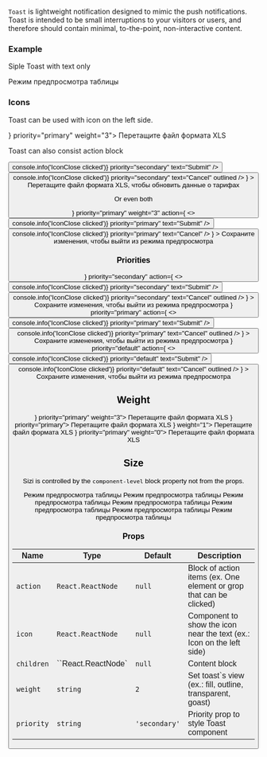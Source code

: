 
`Toast` is lightweight notification designed to mimic the push notifications.
Toast is intended to be small interruptions to your visitors or users,
and therefore should contain minimal, to-the-point, non-interactive content.

### Example

Siple Toast with text only

<Playground>
  <block.L>
    <Toast priority="secondary" weight="0">
      Режим предпросмотра таблицы
    </Toast>
  </block.L>
</Playground>

### Icons

Toast can be used with icon on the left side.

<Playground>
  <block.L>
    <Toast icon={<IconPlus />} priority="primary" weight="3">
      Перетащите файл формата XLS
    </Toast>
  </block.L>
</Playground>

Toast can also consist action block

<Playground>
  <block.L style={{ width: '1200px' }}>
    <Toast
      priority="secondary"
      weight="2"
      action={
        <>
          <Button
            onClick={() => console.info('IconClose clicked')}
            priority="secondary"
            text="Submit"
          />
          <Button
            onClick={() => console.info('IconClose clicked')}
            priority="secondary"
            text="Cancel"
            outlined
          />
        </>
      }
    >
      Перетащите файл формата XLS, чтобы обновить данные о тарифах
    </Toast>
  </block.L>
</Playground>

Or even both

<Playground>
  <block.L style={{ width: '1200px' }}>
    <Toast
      icon={<IconPlus />}
      priority="primary"
      weight="3"
      action={
        <>
          <Button
            onClick={() => console.info('IconClose clicked')}
            priority="primary"
            text="Submit"
          />
          <Button
            onClick={() => console.info('IconClose clicked')}
            priority="primary"
            text="Cancel"
          />
        </>
      }
    >
      Сохраните изменения, чтобы выйти из режима предпросмотра
    </Toast>
  </block.L>
</Playground>

### Priorities

<Playground>
  <block.L style={{ width: '1200px' }}>
    <Toast
      icon={<IconPlus />}
      priority="secondary"
      action={
        <>
          <Button
            onClick={() => console.info('IconClose clicked')}
            priority="secondary"
            text="Submit"
          />
          <Button
            onClick={() => console.info('IconClose clicked')}
            priority="secondary"
            text="Cancel"
            outlined
          />
        </>
      }
    >
      Сохраните изменения, чтобы выйти из режима предпросмотра
    </Toast>
  </block.L>
</Playground>

<Playground>
  <block.L style={{ width: '1200px' }}>
    <Toast
      icon={<IconPlus />}
      priority="primary"
      action={
        <>
          <Button
            onClick={() => console.info('IconClose clicked')}
            priority="primary"
            text="Submit"
          />
          <Button
            onClick={() => console.info('IconClose clicked')}
            priority="primary"
            text="Cancel"
            outlined
          />
        </>
      }
    >
      Сохраните изменения, чтобы выйти из режима предпросмотра
    </Toast>
  </block.L>
</Playground>

<Playground>
  <block.L style={{ width: '1200px' }}>
    <Toast
      icon={<IconPlus />}
      priority="default"
      action={
        <>
          <Button
            onClick={() => console.info('IconClose clicked')}
            priority="default"
            text="Submit"
          />
          <Button
            onClick={() => console.info('IconClose clicked')}
            priority="default"
            text="Cancel"
            outlined
          />
        </>
      }
    >
      Сохраните изменения, чтобы выйти из режима предпросмотра
    </Toast>
  </block.L>
</Playground>

## Weight

<Playground>
  <block
    style={{
      display: 'flex',
      justifyContent: 'space-between',
      flexWrap: 'wrap',
      padding: '100px 10px',
      background: 'grey',
    }}
  >
    <Toast icon={<IconPlus />} priority="primary" weight="3">
      Перетащите файл формата XLS
    </Toast>
    <Toast icon={<IconPlus />} priority="primary">
      Перетащите файл формата XLS
    </Toast>
    <Toast icon={<IconPlus />} weight="1">
      Перетащите файл формата XLS
    </Toast>
    <Toast icon={<IconPlus />} priority="primary" weight="0">
      Перетащите файл формата XLS
    </Toast>
  </block>
</Playground>

## Size

Sizi is controlled by the `component-level` block property not from the props.

<Playground>
  <block.N>
    <Toast priority="secondary">Режим предпросмотра таблицы</Toast>
  </block.N>
  <block.XS>
    <Toast priority="secondary">Режим предпросмотра таблицы</Toast>
  </block.XS>
  <block.S>
    <Toast priority="secondary">Режим предпросмотра таблицы</Toast>
  </block.S>
  <block.M>
    <Toast priority="secondary">Режим предпросмотра таблицы</Toast>
  </block.M>
  <block.L>
    <Toast priority="secondary">Режим предпросмотра таблицы</Toast>
  </block.L>
  <block.XL>
    <Toast priority="secondary">Режим предпросмотра таблицы</Toast>
  </block.XL>
  <block.H>
    <Toast priority="secondary">Режим предпросмотра таблицы</Toast>
  </block.H>
</Playground>

### Props

| Name       | Type               | Default       | Description                                                           |
| ---------- | ------------------ | ------------- | --------------------------------------------------------------------- |
| `action`   | `React.ReactNode`  | `null`        | Block of action items (ex. One element or grop that can be clicked)   |
| `icon`     | `React.ReactNode`  | `null`        | Component to show the icon near the text (ex.: Icon on the left side) |
| `children` | ``React.ReactNode` | `null`        | Content block                                                         |
| `weight`   | `string`           | `2`           | Set toast`s view (ex.: fill, outline, transparent, goast)             |
| `priority` | `string`           | `'secondary'` | Priority prop to style Toast component                                |
